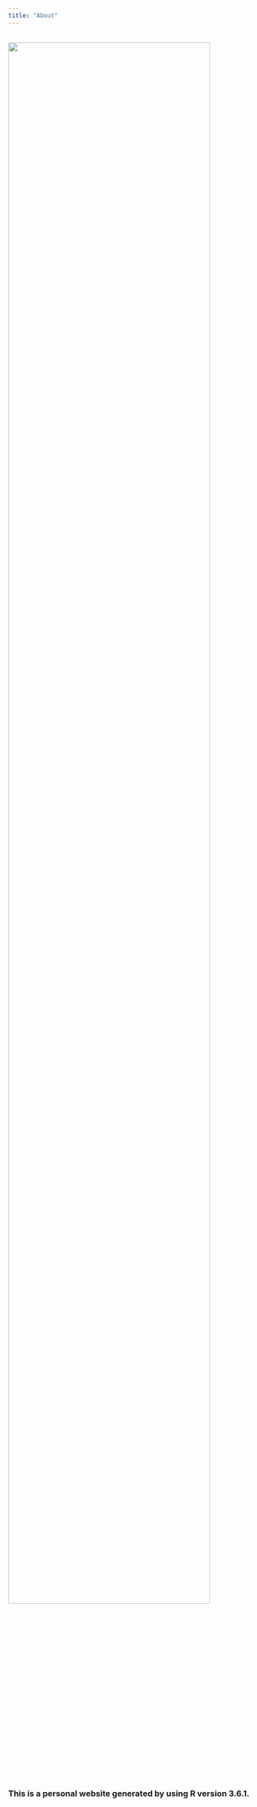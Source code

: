 ```yaml
---
title: "About"
---
```

<br><img src="imgs/2.JPG" style="width:90%"><br>

### This is a personal website generated by using R version 3.6.1.


